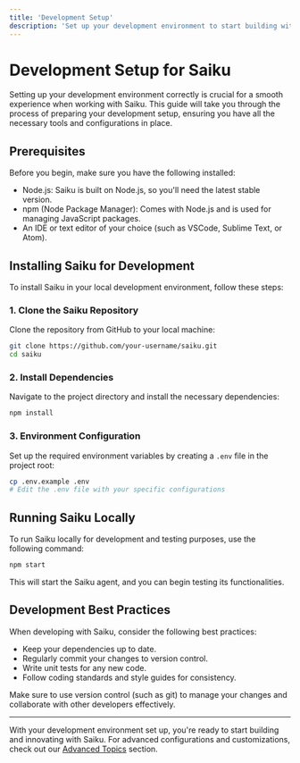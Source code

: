```yaml
---
title: 'Development Setup'
description: 'Set up your development environment to start building with Saiku efficiently.'
---
```


# Development Setup for Saiku

Setting up your development environment correctly is crucial for a smooth experience when working with Saiku. This guide will take you through the process of preparing your development setup, ensuring you have all the necessary tools and configurations in place.

## Prerequisites

Before you begin, make sure you have the following installed:
- Node.js: Saiku is built on Node.js, so you'll need the latest stable version.
- npm (Node Package Manager): Comes with Node.js and is used for managing JavaScript packages.
- An IDE or text editor of your choice (such as VSCode, Sublime Text, or Atom).

## Installing Saiku for Development

To install Saiku in your local development environment, follow these steps:

### 1. Clone the Saiku Repository

Clone the repository from GitHub to your local machine:

```bash
git clone https://github.com/your-username/saiku.git
cd saiku
```

### 2. Install Dependencies

Navigate to the project directory and install the necessary dependencies:

```bash
npm install
```

### 3. Environment Configuration

Set up the required environment variables by creating a `.env` file in the project root:

```bash
cp .env.example .env
# Edit the .env file with your specific configurations
```

## Running Saiku Locally

To run Saiku locally for development and testing purposes, use the following command:

```bash
npm start
```

This will start the Saiku agent, and you can begin testing its functionalities.

## Development Best Practices

When developing with Saiku, consider the following best practices:
- Keep your dependencies up to date.
- Regularly commit your changes to version control.
- Write unit tests for any new code.
- Follow coding standards and style guides for consistency.

<Note>
  Make sure to use version control (such as git) to manage your changes and collaborate with other developers effectively.
</Note>

---

With your development environment set up, you're ready to start building and innovating with Saiku. For advanced configurations and customizations, check out our [Advanced Topics](/advanced-topics) section.

<Footer />
